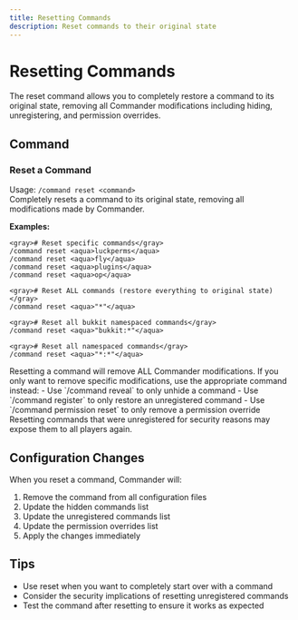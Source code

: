 ```yaml
---
title: Resetting Commands
description: Reset commands to their original state
---
```


# Resetting Commands

The reset command allows you to completely restore a command to its original state,
removing all Commander modifications including hiding, unregistering, and permission overrides.

## Command

### Reset a Command

Usage: `/command reset <command>`  
Completely resets a command to its original state, removing all modifications made by Commander.

**Examples:**
```
<gray># Reset specific commands</gray>
/command reset <aqua>luckperms</aqua>
/command reset <aqua>fly</aqua>
/command reset <aqua>plugins</aqua>
/command reset <aqua>op</aqua>

<gray># Reset ALL commands (restore everything to original state)</gray>
/command reset <aqua>"*"</aqua>

<gray># Reset all bukkit namespaced commands</gray>
/command reset <aqua>"bukkit:*"</aqua>

<gray># Reset all namespaced commands</gray>
/command reset <aqua>"*:*"</aqua>
```

<Callout type="warning">
  Resetting a command will remove ALL Commander modifications.  
  If you only want to remove specific modifications, use the appropriate command instead:
  - Use `/command reveal` to only unhide a command
  - Use `/command register` to only restore an unregistered command
  - Use `/command permission reset` to only remove a permission override
</Callout>

<Callout type="warning">
  Resetting commands that were unregistered for security reasons may expose them to all players again.
</Callout>

## Configuration Changes

When you reset a command, Commander will:

1. Remove the command from all configuration files
2. Update the hidden commands list
3. Update the unregistered commands list
4. Update the permission overrides list
5. Apply the changes immediately

## Tips

- Use reset when you want to completely start over with a command
- Consider the security implications of resetting unregistered commands
- Test the command after resetting to ensure it works as expected